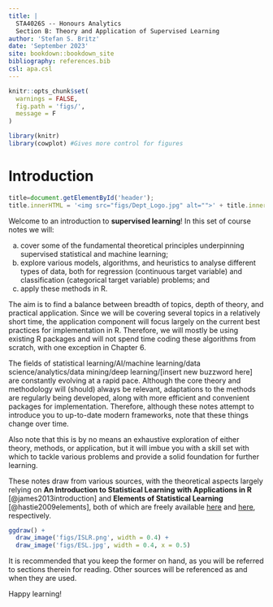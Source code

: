 ```yaml
---
title: |
  STA4026S -- Honours Analytics  
  Section B: Theory and Application of Supervised Learning
author: 'Stefan S. Britz'
date: 'September 2023'
site: bookdown::bookdown_site
bibliography: references.bib
csl: apa.csl
---
```


```r
knitr::opts_chunk$set(
  warnings = FALSE,
  fig.path = 'figs/', 
  message = F
)

library(knitr)
library(cowplot) #Gives more control for figures
```

# Introduction

```js
title=document.getElementById('header');
title.innerHTML = '<img src="figs/Dept_Logo.jpg" alt="">' + title.innerHTML
```

Welcome to an introduction to **supervised learning**! In this set of course notes we will:

a)  cover some of the fundamental theoretical principles underpinning supervised statistical and machine learning;
b)  explore various models, algorithms, and heuristics to analyse different types of data, both for regression (continuous target variable) and classification (categorical target variable) problems; and
c)  apply these methods in R.

The aim is to find a balance between breadth of topics, depth of theory, and practical application. Since we will be covering several topics in a relatively short time, the application component will focus largely on the current best practices for implementation in R. Therefore, we will mostly be using existing R packages and will not spend time coding these algorithms from scratch, with one exception in Chapter 6.

The fields of statistical learning/AI/machine learning/data science/analytics/data mining/deep learning/[insert new buzzword here] are constantly evolving at a rapid pace. Although the core theory and methodology will (should) always be relevant, adaptations to the methods are regularly being developed, along with more efficient and convenient packages for implementation. Therefore, although these notes attempt to introduce you to up-to-date modern frameworks, note that these things change over time.

Also note that this is by no means an exhaustive exploration of either theory, methods, or application, but it will imbue you with a skill set with which to tackle various problems and provide a solid foundation for further learning.

These notes draw from various sources, with the theoretical aspects largely relying on **An Introduction to Statistical Learning with Applications in R** [@james2013introduction] and **Elements of Statistical Learning** [@hastie2009elements], both of which are freely available [here](https://www.statlearning.com/) and [here](https://hastie.su.domains/ElemStatLearn/), respectively.

```r
ggdraw() + 
  draw_image('figs/ISLR.png', width = 0.4) + 
  draw_image('figs/ESL.jpg', width = 0.4, x = 0.5)
```

It is recommended that you keep the former on hand, as you will be referred to sections therein for reading. Other sources will be referenced as and when they are used.

Happy learning!
